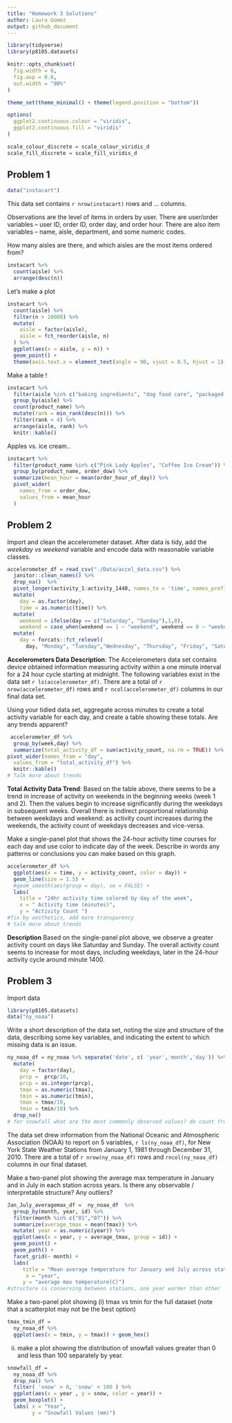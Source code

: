 ```yaml
---
title: "Homework 3 Solutions"
author: Laura Gomez
output: github_document
---
```


```r
library(tidyverse)
library(p8105.datasets)

knitr::opts_chunk$set(
  fig.width = 6,
  fig.asp = 0.6,
  out.width = "90%"
)

theme_set(theme_minimal() + theme(legend.position = "bottom"))

options(
  ggplot2.continuous.colour = "viridis",
  ggplot2.continuous.fill = "viridis"
)

scale_colour_discrete = scale_colour_viridis_d
scale_fill_discrete = scale_fill_viridis_d
```

## Problem 1

```r
data("instacart")
```

This data set contains `r nrow(instacart)` rows and ... columns. 

Observations are the level of items in orders by user. There are user/order variables -- user ID, order ID, order day, and order hour. There are also item variables -- name, aisle, department, and some numeric codes. 

How many aisles are there, and which aisles are the most items ordered from?
```r
instacart %>%
  count(aisle) %>%
  arrange(desc(n))
```

Let's make a plot 
```r
instacart %>%
  count(aisle) %>%
  filter(n > 10000) %>%
  mutate(
    aisle = factor(aisle),
    aisle = fct_reorder(aisle, n)
  ) %>%
  ggplot(aes(x = aisle, y = n)) +
  geom_point() +
  theme(axis.text.x = element_text(angle = 90, vjust = 0.5, hjust = 1))
```

Make a table !
```r
instacart %>%
  filter(aisle %in% c("baking ingredients", "dog food care", "packaged vegetables fruits")) %>%
  group_by(aisle) %>%
  count(product_name) %>%
  mutate(rank = min_rank(desc(n))) %>%
  filter(rank < 4) %>%
  arrange(aisle, rank) %>%
  knitr::kable()
```

Apples vs. ice cream..
```r
instacart %>%
  filter(product_name %in% c("Pink Lady Apples", "Coffee Ice Cream")) %>%
  group_by(product_name, order_dow) %>%
  summarize(mean_hour = mean(order_hour_of_day)) %>%
  pivot_wider(
    names_from = order_dow,
    values_from = mean_hour
  )
```


## Problem 2

Import and clean the accelerometer dataset. After data is tidy, add the *weekday vs weekend* variable and encode data with reasonable variable classes.
```r
accelerometer_df = read_csv("./Data/accel_data.csv") %>%
  janitor::clean_names() %>%
  drop_na()  %>%
  pivot_longer(activity_1:activity_1440, names_to = 'time', names_prefix = 'activity_', values_to = 'activity_count') %>% 
  mutate(
    day = as.factor(day), 
    time = as.numeric(time)) %>% 
  mutate(
    weekend = ifelse(day == c("Saturday", "Sunday"),1,0), 
    weekend = case_when(weekend == 1 ~ "weekend", weekend == 0 ~ "weekday" )) %>%
  mutate(
    day = forcats::fct_relevel(
      day, "Monday", "Tuesday","Wednesday", "Thursday", "Friday", "Saturday", "Sunday" ))
```
**Accelerometers Data Description**:
The Accelerometers data set contains device obtained information measuring activity within a one minute interval for a 24 hour cycle starting at midnight.  The following variables exist in the data set `r ls(accelerometer_df)`. There are a total of `r nrow(accelerometer_df)` rows and `r ncol(accelerometer_df)` columns in our final data set. 

Using your tidied data set, aggregate across minutes to create a total activity variable for each day, and create a table showing these totals. Are any trends apparent?
```r
 accelerometer_df %>% 
  group_by(week,day) %>% 
  summarize(total_activity_df = sum(activity_count, na.rm = TRUE)) %>% 
pivot_wider(names_from = "day", 
  values_from = "total_activity_df") %>%
  knitr::kable() 
# Talk more about trends
```
**Total Activity Data Trend**:
Based on the table above, there seems to be a trend in increase of activity on weekends in the beginning weeks (week 1 and 2). Then the values begin to increase significantly during the weekdays in subsequent weeks. Overall there is indirect proportional relationship between weekdays and weekend: as activity count increases during the weekends, the activity count of weekdays decreases and vice-versa. 

Make a single-panel plot that shows the 24-hour activity time courses for each day and use color to indicate day of the week. Describe in words any patterns or conclusions you can make based on this graph.
```r
accelerometer_df %>%
  ggplot(aes(x = time, y = activity_count, color = day)) + 
  geom_line(size = 1.5) +
  #geom_smooth(aes(group = day), se = FALSE) +
  labs(
    title = "24hr activity time colored by day of the week",
    x = " Activity time (minutes)",
    y = "Activity Count ")
#fix by aesthetics, add more transparency 
# talk more about trends
```
**Description** 
Based on the single-panel plot above, we observe a greater activity count on days like Saturday and Sunday. The overall activity count seems to increase for most days, including weekdays, later in the 24-hour activity cycle around minute 1400. 

## Problem 3

Import data
```r
library(p8105.datasets)
data("ny_noaa")
```
Write a short description of the data set, noting the size and structure of the data, describing some key variables, and indicating the extent to which missing data is an issue.
```r
ny_noaa_df = ny_noaa %>% separate('date', c( 'year','month','day')) %>% 
  mutate(
    day = factor(day), 
    prcp =  prcp/10,
    prcp = as.integer(prcp), 
    tmax = as.numeric(tmax), 
    tmin = as.numeric(tmin), 
    tmax = tmax/10,
    tmin = tmin/10) %>% 
  drop_na()
# for snowfall what are the most commonly observed values? do count from first problem
```

The data set drew information from the National Oceanic and Atmospheric Association (NOAA) to report on 5 variables, `r ls(ny_noaa_df)`, for New York State Weather Stations from January 1, 1981 through December 31, 2010. There are a total of `r nrow(ny_noaa_df)` rows and `rncol(ny_noaa_df)` columns in our final dataset. 

Make a two-panel plot showing the average max temperature in January and in July in each station across years. Is there any observable / interpretable structure? Any outliers?
```r
Jan_July_averagemax_df =  ny_noaa_df  %>% 
  group_by(month, year, id) %>% 
  filter(month %in% c("01","07")) %>% 
  summarize(average_tmax = mean(tmax)) %>% 
  mutate( year = as.numeric(year)) %>%
  ggplot(aes(x = year, y = average_tmax, group = id)) +
  geom_point() +
  geom_path() +
  facet_grid(~ month) +
  labs( 
     title = "Mean average temperature for January and July across stations and years", 
      x = "year", 
     y = "average max temperature(C)")
#structure is conserving between stations, one year warmer than other
```

Make a two-panel plot showing (i) tmax vs tmin for the full dataset (note that a scatterplot may not be the best option)
```r
tmax_tmin_df =
  ny_noaa_df %>%
  ggplot(aes(x = tmin, y = tmax)) + geom_hex()
```
(ii) make a plot showing the distribution of snowfall values greater than 0 and less than 100 separately by year.
```r
snowfall_df = 
  ny_noaa_df %>%
  drop_na() %>%
  filter( 'snow' > 0, 'snow' < 100 ) %>%
  ggplot(aes(x = year , y = snow, color = year)) +
  geom_boxplot() +
  labs( x = "Year", 
        y = "Snowfall Values (mm)")
```



